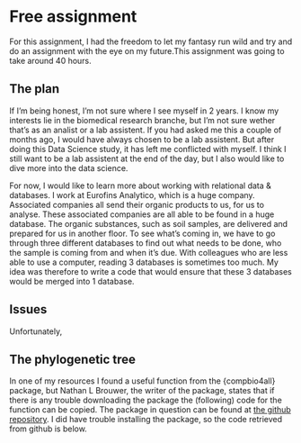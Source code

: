 # Free assignment

For this assignment, I had the freedom to let my fantasy run wild and try and do an assignment with the eye on my future.This assignment was going to take around 40 hours. 

## The plan
If I'm being honest, I'm not sure where I see myself in 2 years. I know my interests lie in the biomedical research branche, but I'm not sure wether that's as an analist or a lab assistent. If you had asked me this a couple of months ago, I would have always chosen to be a lab assistent. But after doing this Data Science study, it has left me conflicted with myself. I think I still want to be a lab assistent at the end of the day, but I also would like to dive more into the data science.

For now, I would like to learn more about working with relational data & databases. I work at Eurofins Analytico, which is a huge company. Associated companies all send their organic products to us, for us to analyse. These associated companies are all able to be found in a huge database. The organic substances, such as soil samples, are delivered and prepared for us in another floor. To see what's coming in, we have to go through three different databases to find out what needs to be done, who the sample is coming from and when it's due. With colleagues who are less able to use a computer, reading 3 databases is sometimes too much. My idea was therefore to write a code that would ensure that these 3 databases would be merged into 1 database.

## Issues

Unfortunately, 

## The phylogenetic tree {-}

In one of my resources I found a useful function from the {compbio4all} package, but Nathan L Brouwer, the writer of the package, states that if there is any trouble downloading the package the (following) code for the function can be copied. The package in question can be found at [the github repository](https://github.com/brouwern/compbio4all.git). I did have trouble installing the package, so the code retrieved from github is below.